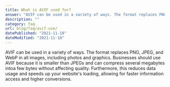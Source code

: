 ```yaml
---
title: What is AVIF used for?
answer: "AVIF can be used in a variety of ways. The format replaces PNG, JPEG, and WebP in all images, including photos and graphics. Businesses should use AVIF because it is smaller than JPEGs and can compress several megabytes intoa few bytes without affecting quality. Furthermore, this reduces data usage and speeds up your website's loading, allowing for faster information access and higher conversions."
description: ""
category: faq
url: blog/faq/avif-use/
datePublished: "2021-11-18"
dateModified: "2021-11-18"
---
```


AVIF can be used in a variety of ways. The format replaces PNG, JPEG, and WebP in all images, including photos and graphics. Businesses should use AVIF because it is smaller than JPEGs and can compress several megabytes intoa few bytes without affecting quality. Furthermore, this reduces data usage and speeds up your website's loading, allowing for faster information access and higher conversions.

